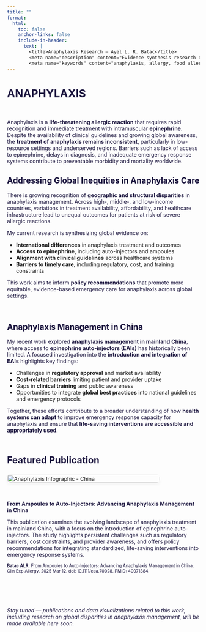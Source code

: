 ```yaml
---
title: ""
format:
  html:
    toc: false
    anchor-links: false
    include-in-header: 
      text: |
        <title>Anaphylaxis Research – Ayel L. R. Batac</title>
        <meta name="description" content="Evidence synthesis research on anaphylaxis in clinical immunology and public health." />
        <meta name="keywords" content="anaphylaxis, allergy, food allergy, clinical immunology, epinephrine, glucocorticoids, China, evidence synthesis, scoping review, public health, global health, research, Ayel Batac, epidemiologist" />
---
```


# ANAPHYLAXIS

$~$

Anaphylaxis is a **life-threatening allergic reaction** that requires rapid recognition and immediate treatment with intramuscular **epinephrine**. Despite the availability of clinical guidelines and growing global awareness, the **treatment of anaphylaxis remains inconsistent**, particularly in low-resource settings and underserved regions. Barriers such as lack of access to epinephrine, delays in diagnosis, and inadequate emergency response systems contribute to preventable morbidity and mortality worldwide.

## Addressing Global Inequities in Anaphylaxis Care

There is growing recognition of **geographic and structural disparities** in anaphylaxis management. Across high-, middle-, and low-income countries, variations in treatment availability, affordability, and healthcare infrastructure lead to unequal outcomes for patients at risk of severe allergic reactions.

My current research is synthesizing global evidence on:

- **International differences** in anaphylaxis treatment and outcomes  
- **Access to epinephrine**, including auto-injectors and ampoules  
- **Alignment with clinical guidelines** across healthcare systems  
- **Barriers to timely care**, including regulatory, cost, and training constraints  

This work aims to inform **policy recommendations** that promote more equitable, evidence-based emergency care for anaphylaxis across global settings.

$~$

## Anaphylaxis Management in China

My recent work explored **anaphylaxis management in mainland China**, where access to **epinephrine auto-injectors (EAIs)** has historically been limited. A focused investigation into the **introduction and integration of EAIs** highlights key findings:

- Challenges in **regulatory approval** and market availability  
- **Cost-related barriers** limiting patient and provider uptake  
- Gaps in **clinical training** and public awareness  
- Opportunities to integrate **global best practices** into national guidelines and emergency protocols  

Together, these efforts contribute to a broader understanding of how **health systems can adapt** to improve emergency response capacity for anaphylaxis and ensure that **life-saving interventions are accessible and appropriately used**.

$~$

```{=html}

<p style="font-size: 1.5rem; font-weight: bold; color: #1B153E; margin-bottom: 1rem;">
  Featured Publication
</p>

<div style="display: flex; flex-wrap: wrap; gap: 2rem; align-items: flex-start; margin-top: 1.5rem;">

<!-- Infographic Image -->
<div style="flex: 0 0 400px;">
  <img src="eai_china.png" alt="Anaphylaxis Infographic - China" 
       style="width: 100%; border-radius: 8px; box-shadow: 0 4px 8px rgba(0,0,0,0.05); transition: transform 0.3s ease;"
       onmouseover="this.style.transform='scale(1.05)'" 
       onmouseout="this.style.transform='scale(1)'">
</div>

  <!-- Publication Description -->
  <div style="flex: 1; min-width: 250px;">

    <!-- Title -->
    <p style="font-weight: bold; color: #1B153E;">
      From Ampoules to Auto-Injectors: Advancing Anaphylaxis Management in China
    </p>

    <!-- Description -->
    <p>
      This publication examines the evolving landscape of anaphylaxis treatment in mainland China, with a focus on the introduction of epinephrine auto-injectors. The study highlights persistent challenges such as regulatory barriers, cost constraints, and provider awareness, and offers policy recommendations for integrating standardized, life-saving interventions into emergency response systems.
    </p>

<!-- Citation -->
<p style="font-size: 0.70rem;">
  <a href="https://doi.org/10.1111/cea.70028" target="_blank" style="text-decoration: none; color: #1B153E;" onmouseover="this.style.color='#DE2221'" onmouseout="this.style.color='#1B153E'">
    <strong>Batac ALR.</strong> From Ampoules to Auto-Injectors: Advancing Anaphylaxis Management in China. Clin Exp Allergy. 2025 Mar 12. doi: 10.1111/cea.70028. PMID: 40071384.
  </a>
</p>



  </div>
</div>

```

$~$

$~$

*Stay tuned — publications and data visualizations related to this work, including research on global disparities in anaphylaxis management, will be made available here soon.*

<style>
  h1, h2, h3, p {
    color: #1B153E;
  }
</style>
